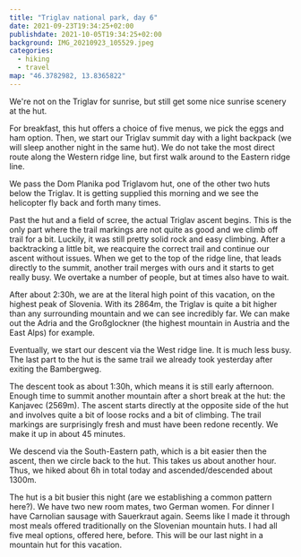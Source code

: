 ```yaml
---
title: "Triglav national park, day 6"
date: 2021-09-23T19:34:25+02:00
publishdate: 2021-10-05T19:34:25+02:00
background: IMG_20210923_105529.jpeg
categories:
  - hiking
  - travel
map: "46.3782982, 13.8365822"
---
```


We're not on the Triglav for sunrise, but still get some nice sunrise scenery at
the hut.

<Gallery>
  <Rimg src="1.jpeg" alt="Sunrise at the hut." />
  <Rimg src="3.jpeg" alt="Sunrise at the hut." />
</Gallery>

<Rimg src="5.jpeg" alt="Sunrise at the hut." />

For breakfast, this hut offers a choice of five menus, we pick the eggs and ham
option. Then, we start our Triglav summit day with a light backpack (we will
sleep another night in the same hut). We do not take the most direct route along
the Western ridge line, but first walk around to the Eastern ridge line.

<GpxTrack src="210923.gpx" />

<Gallery>
  <Rimg src="6.jpeg" alt="Landscape" />
  <Rimg
    src="8.jpeg"
    caption="We came across the grass patch with a lot of names and other things layed out with rocks. Seems like some people were quite bored. (Click to enlarge.)"
  />
  <Rimg src="11.jpeg" alt="Landscape" />
  <Rimg src="12.jpeg" alt="A part of the trail secured with a steel cable." />
</Gallery>

We pass the Dom Planika pod Triglavom hut, one of the other two huts below the
Triglav. It is getting supplied this morning and we see the helicopter fly back and
forth many times.

<Rimg src="14.jpeg" alt="Deliveries by helicopter." />

Past the hut and a field of scree, the actual Triglav ascent begins. This is the
only part where the trail markings are not quite as good and we climb off trail
for a bit. Luckily, it was still pretty solid rock and easy climbing. After
a backtracking a little bit, we reacquire the correct trail and continue our
ascent without issues. When we get to the top of the ridge line, that leads
directly to the summit, another trail merges with ours and it starts to get
really busy. We overtake a number of people, but at times also have to wait.

<Gallery>
  <Rimg src="15.jpeg" caption="A field of scree below the Triglav." />
  <Rimg src="16.jpeg" alt="Landscape" />
  <Rimg src="18.jpeg" caption="The summit in sight." />
  <Rimg src="19.jpeg" caption="It is busy." />
  <Rimg src="20.jpeg" caption="Almost there." />
</Gallery>

After about 2:30h, we are at the literal high point of this vacation, on the
highest peak of Slovenia. With its 2864m, the Triglav is quite a bit higher than
any surrounding mountain and we can see incredibly far. We can make out the
Adria and the Großglockner (the highest mountain in Austria and the East Alps)
for example.

<Pano2x src="1.jpeg" alt="View from Triglav" />

<Gallery>
  <Rimg src="23.jpeg" alt="People looking at the shelter on top of Triglav." />
  <Rimg
    src="35.jpeg"
    caption="The obligatory photo in front of the Aljaž Tower, a storm shelter on the summit."
  />
  <Rimg
    src="38.jpeg"
    caption="Filling in the summit log within the storm shelter."
  />
  <Rimg src="30.jpeg" alt="Me in front of the landscape." />
</Gallery>

<Rimg src="31.jpeg" caption="Pretty busy up here." />
<Rimg src="33.jpeg" caption="Can you find the two huts below the Triglav?" />

Eventually, we start our descent via the West ridge line. It is much less busy.
The last part to the hut is the same trail we already took yesterday after
exiting the Bambergweg.

<Gallery>
  <Rimg src="41.jpeg" alt="" />
  <Rimg src="42.jpeg" alt="" />
  <Rimg src="44.jpeg" alt="" />
  <Rimg src="45.jpeg" alt="" />
</Gallery>

The descent took as about 1:30h, which means it is still early afternoon. Enough
time to summit another mountain after a short break at the hut: the Kanjavec
(2569m).
The ascent starts directly at the opposite side of the hut and involves quite
a bit of loose rocks and a bit of climbing. The trail markings are surprisingly
fresh and must have been redone recently. We make it up in about 45 minutes.

<Pano src="2.jpeg" alt="View from the Kanjavec." />

<Gallery>
  <Rimg src="52.jpeg" caption="Me in front of the Triglav." />
  <Rimg src="56.jpeg" alt="View from the Kanjavec." />
</Gallery>

<Rimg src="53.jpeg" caption="View back to the Triglav." />

<Gallery>
  <Rimg
    src="60.jpeg"
    caption="The sticker says “It's nice here, but have you been to Baden-Württemberg?”."
  />
  <Rimg src="63.jpeg" alt="View from the Kanjavec" />
  <Rimg src="65.jpeg" alt="Summit of the Kanjavec." />
</Gallery>

<Rimg src="72.jpeg" alt="Clouds rolling in." />

We descend via the South-Eastern path, which is a bit easier then the ascent,
then we circle back to the hut. This takes us about another hour. Thus, we hiked
about 6h in total today and ascended/descended about 1300m.

<Rimg
  src="73.jpeg"
  caption="View back to where we ascended. You can spot two people on the trail (in the shade)."
/>

<Gallery>
  <Rimg
    src="74.jpeg"
    caption="A few climbing spots were there also in the descent."
  />
  <Rimg src="75.jpeg" caption="Almost back." />
</Gallery>

The hut is a bit busier this night (are we establishing a common pattern here?).
We have two new room mates, two German women. For dinner I have Carnolian
sausage with Sauerkraut again. Seems like I made it through most meals offered
traditionally on the Slovenian mountain huts. I had all five meal options,
offered here, before. This will be our last night in a mountain hut for this
vacation.

<Nextday />
